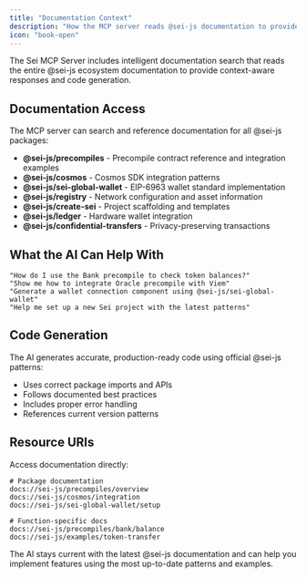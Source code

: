 ```yaml
---
title: "Documentation Context"
description: "How the MCP server reads @sei-js documentation to provide intelligent assistance"
icon: "book-open"
---
```


The Sei MCP Server includes intelligent documentation search that reads the entire @sei-js ecosystem documentation to provide context-aware responses and code generation.

## Documentation Access

The MCP server can search and reference documentation for all @sei-js packages:

- **@sei-js/precompiles** - Precompile contract reference and integration examples
- **@sei-js/cosmos** - Cosmos SDK integration patterns  
- **@sei-js/sei-global-wallet** - EIP-6963 wallet standard implementation
- **@sei-js/registry** - Network configuration and asset information
- **@sei-js/create-sei** - Project scaffolding and templates
- **@sei-js/ledger** - Hardware wallet integration
- **@sei-js/confidential-transfers** - Privacy-preserving transactions

## What the AI Can Help With

```text
"How do I use the Bank precompile to check token balances?"
"Show me how to integrate Oracle precompile with Viem"
"Generate a wallet connection component using @sei-js/sei-global-wallet"
"Help me set up a new Sei project with the latest patterns"
```

## Code Generation

The AI generates accurate, production-ready code using official @sei-js patterns:

- Uses correct package imports and APIs
- Follows documented best practices
- Includes proper error handling
- References current version patterns

## Resource URIs

Access documentation directly:

```text
# Package documentation
docs://sei-js/precompiles/overview
docs://sei-js/cosmos/integration
docs://sei-js/sei-global-wallet/setup

# Function-specific docs
docs://sei-js/precompiles/bank/balance
docs://sei-js/examples/token-transfer
```

<Note>
The AI stays current with the latest @sei-js documentation and can help you implement features using the most up-to-date patterns and examples.
</Note>
